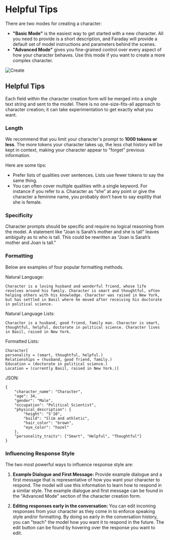 # Helpful Tips

There are two modes for creating a character:

- **"Basic Mode"** is the easiest way to get started with a new character. All you need to provide is a short description, and Faraday will provide a default set of model instructions and parameters
  behind the scenes.
- **"Advanced Mode"** gives you fine-grained control over every aspect of how your character behaves. Use this mode if you want to create a more complex character.

![Create](/images/create.png)

## Helpful Tips

Each field within the character creation form will be merged into a single text string and sent to the model. There is no one-size-fits-all approach to character creation; it can take experimentation to get exactly what you want.

### Length

We recommend that you limit your character's prompt to **1000 tokens or less**. The more tokens your character takes up, the less chat history will be kept in context, making your character appear to "forget" previous information.

Here are some tips:

- Prefer lists of qualities over sentences. Lists use fewer tokens to say the same thing.
- You can often cover multiple qualities with a single keyword. For instance if you refer to a. Character as “she” at any point or give the character a feminine name, you probably don’t have to say explitly that she is female.

### Specificity

Character prompts should be specific and require no logical reasoning from the model. A statement like “Joan is Sarah’s mother and she is tall” leaves ambiguity as to who is tall. This could be rewritten as “Joan is Sarah’s mother and Joan is tall.”

### Formatting

Below are examples of four popular formatting methods.

Natural Language:

```
Character is a loving husband and wonderful friend, whose life revolves around his family. Character is smart and thoughtful, often helping others with his knowledge. Character was raised in New York, but has settled in Basil where he moved after receiving his doctorate in political science.
```

Natural Language Lists:

```
Character is a husband, good friend, family man. Character is smart, thoughtful, helpful, doctorate in political science. Character lives in Basil, raised in New York.
```

Formatted Lists:

```
Character[
personality = (smart, thoughtful, helpful.)
Relationships = (husband, good friend, family.)
Education = (doctorate in political science.)
Location = (currently Basil, raised in New York.)]
```

JSON:

```
{
    "character_name": "Character",
    "age": 34,
    "gender": "Male",
    "occupation": "Political Scientist",
    "physical_description": {
        "height": "5'10",
        "build": "Slim and athletic",
        "hair_color": "brown",
        "eye_color": "hazel"
    },
    "personality_traits": ["Smart", "Helpful", "Thoughtful"]
}

```

### Influencing Response Style

The two most powerful ways to influence response style are:

1. **Example Dialogue and First Message:** Provide example dialogue and a first message that is representative of how you want your character to respond. The model will use this information to learn how to respond in a similar style. The example dialogue and first message can be found in the "Advanced Mode" section of the character creation form.

2. **Editing responses early in the conversation:** You can edit incoming responses from your character as they come in to enforce speaking style and/or formatting. By doing so early in the conversation history, you can "teach" the model how you want it to respond in the future. The edit button can be found by hovering over the response you want to edit.

